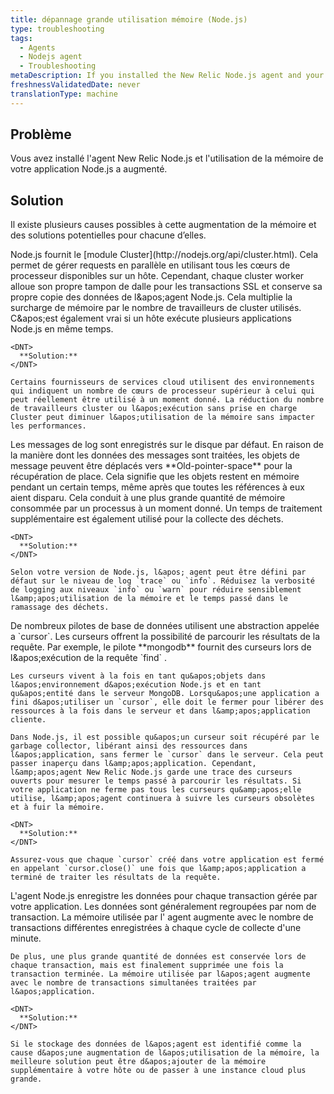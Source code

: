 ```yaml
---
title: dépannage grande utilisation mémoire (Node.js)
type: troubleshooting
tags:
  - Agents
  - Nodejs agent
  - Troubleshooting
metaDescription: If you installed the New Relic Node.js agent and your application's memory usage increases read this troubleshooting doc for potential causes and solutions.
freshnessValidatedDate: never
translationType: machine
---
```


## Problème

Vous avez installé l&apos;agent New Relic Node.js et l&apos;utilisation de la mémoire de votre application Node.js a augmenté.

## Solution

Il existe plusieurs causes possibles à cette augmentation de la mémoire et des solutions potentielles pour chacune d’elles.

<CollapserGroup>
  <Collapser id="cluster" title="Augmentation causée par les allocations de blocs de travail en cluster">
    Node.js fournit le [module Cluster](http://nodejs.org/api/cluster.html). Cela permet de gérer requests en parallèle en utilisant tous les cœurs de processeur disponibles sur un hôte. Cependant, chaque cluster worker alloue son propre tampon de dalle pour les transactions SSL et conserve sa propre copie des données de l&amp;apos;agent Node.js. Cela multiplie la surcharge de mémoire par le nombre de travailleurs de cluster utilisés. C&amp;apos;est également vrai si un hôte exécute plusieurs applications Node.js en même temps.

    <DNT>
      **Solution:**
    </DNT>

    Certains fournisseurs de services cloud utilisent des environnements qui indiquent un nombre de cœurs de processeur supérieur à celui qui peut réellement être utilisé à un moment donné. La réduction du nombre de travailleurs cluster ou l&apos;exécution sans prise en charge Cluster peut diminuer l&apos;utilisation de la mémoire sans impacter les performances.
  </Collapser>

  <Collapser id="log" title="Augmentation causée par le message de log stocké sur le disque">
    Les messages de log sont enregistrés sur le disque par défaut. En raison de la manière dont les données des messages sont traitées, les objets de message peuvent être déplacés vers <DNT>**Old-pointer-space**</DNT> pour la récupération de place. Cela signifie que les objets restent en mémoire pendant un certain temps, même après que toutes les références à eux aient disparu. Cela conduit à une plus grande quantité de mémoire consommée par un processus à un moment donné. Un temps de traitement supplémentaire est également utilisé pour la collecte des déchets.

    <DNT>
      **Solution:**
    </DNT>

    Selon votre version de Node.js, l&apos; agent peut être défini par défaut sur le niveau de log `trace` ou `info`. Réduisez la verbosité de logging aux niveaux `info` ou `warn` pour réduire sensiblement l&amp;apos;utilisation de la mémoire et le temps passé dans le ramassage des déchets.
  </Collapser>

  <Collapser id="mongo" title="Augmentation causée par des fuites de curseurs MongoDB">
    De nombreux pilotes de base de données utilisent une abstraction appelée a `cursor`. Les curseurs offrent la possibilité de parcourir les résultats de la requête. Par exemple, le pilote <DNT>**mongodb**</DNT> fournit des curseurs lors de l&amp;apos;exécution de la requête `find` .

    Les curseurs vivent à la fois en tant qu&apos;objets dans l&apos;environnement d&apos;exécution Node.js et en tant qu&apos;entité dans le serveur MongoDB. Lorsqu&apos;une application a fini d&apos;utiliser un `cursor`, elle doit le fermer pour libérer des ressources à la fois dans le serveur et dans l&amp;apos;application cliente.

    Dans Node.js, il est possible qu&apos;un curseur soit récupéré par le garbage collector, libérant ainsi des ressources dans l&apos;application, sans fermer le `cursor` dans le serveur. Cela peut passer inaperçu dans l&amp;apos;application. Cependant, l&amp;apos;agent New Relic Node.js garde une trace des curseurs ouverts pour mesurer le temps passé à parcourir les résultats. Si votre application ne ferme pas tous les curseurs qu&amp;apos;elle utilise, l&amp;apos;agent continuera à suivre les curseurs obsolètes et à fuir la mémoire.

    <DNT>
      **Solution:**
    </DNT>

    Assurez-vous que chaque `cursor` créé dans votre application est fermé en appelant `cursor.close()` une fois que l&amp;apos;application a terminé de traiter les résultats de la requête.
  </Collapser>

  <Collapser id="agent" title="Augmentation causée par le stockage des données agent">
    L&apos;agent Node.js enregistre les données pour chaque transaction gérée par votre application. Les données sont généralement regroupées par nom de transaction. La mémoire utilisée par l&apos; agent augmente avec le nombre de transactions différentes enregistrées à chaque cycle de collecte d&apos;une minute.

    De plus, une plus grande quantité de données est conservée lors de chaque transaction, mais est finalement supprimée une fois la transaction terminée. La mémoire utilisée par l&apos;agent augmente avec le nombre de transactions simultanées traitées par l&apos;application.

    <DNT>
      **Solution:**
    </DNT>

    Si le stockage des données de l&apos;agent est identifié comme la cause d&apos;une augmentation de l&apos;utilisation de la mémoire, la meilleure solution peut être d&apos;ajouter de la mémoire supplémentaire à votre hôte ou de passer à une instance cloud plus grande.
  </Collapser>
</CollapserGroup>